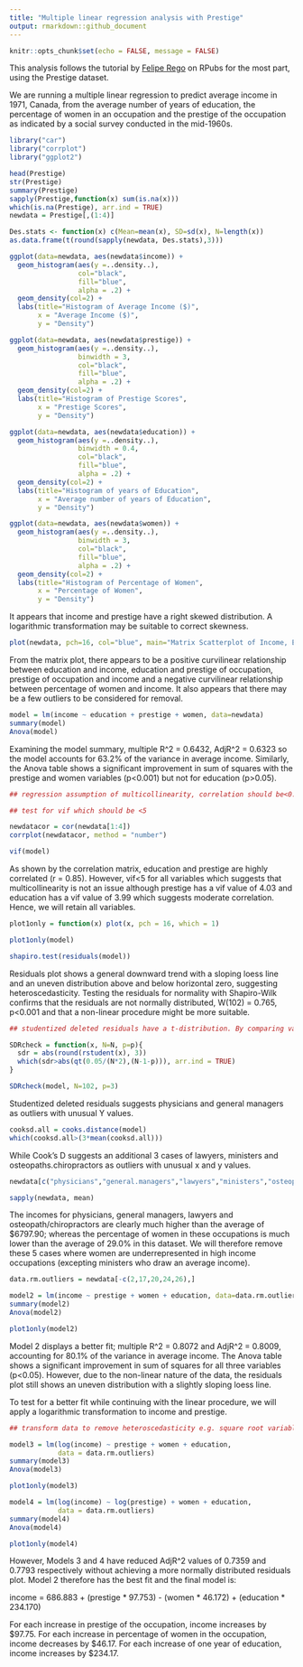 ---
title: "Multiple linear regression analysis with Prestige"
output: rmarkdown::github_document
---

```{r setup, include = FALSE}
knitr::opts_chunk$set(echo = FALSE, message = FALSE)
```

This analysis follows the tutorial by [Felipe Rego](https://rpubs.com/FelipeRego/MultipleLinearRegressionInRFirstSteps) on RPubs for the most part, using the Prestige dataset.

We are running a multiple linear regression to predict average income in 1971, Canada, from the average number of years of education, the percentage of women in an occupation and the prestige of the occupation as indicated by a social survey conducted in the mid-1960s.

```{r load libraries}
library("car")
library("corrplot")
library("ggplot2")
```

```{r explore data, check for NA & subset, include = FALSE}
head(Prestige)
str(Prestige)
summary(Prestige)
sapply(Prestige,function(x) sum(is.na(x)))
which(is.na(Prestige), arr.ind = TRUE)
newdata = Prestige[,(1:4)]
```

```{r generate descriptive statistics}
Des.stats <- function(x) c(Mean=mean(x), SD=sd(x), N=length(x))
as.data.frame(t(round(sapply(newdata, Des.stats),3)))
```

```{r checking distributions}
ggplot(data=newdata, aes(newdata$income)) + 
  geom_histogram(aes(y =..density..),
                 col="black", 
                 fill="blue", 
                 alpha = .2) + 
  geom_density(col=2) + 
  labs(title="Histogram of Average Income ($)",
       x = "Average Income ($)",
       y = "Density")

ggplot(data=newdata, aes(newdata$prestige)) + 
  geom_histogram(aes(y =..density..),
                 binwidth = 3,
                 col="black", 
                 fill="blue", 
                 alpha = .2) + 
  geom_density(col=2) + 
  labs(title="Histogram of Prestige Scores",
       x = "Prestige Scores",
       y = "Density")

ggplot(data=newdata, aes(newdata$education)) + 
  geom_histogram(aes(y =..density..), 
                 binwidth = 0.4,
                 col="black", 
                 fill="blue", 
                 alpha = .2) + 
  geom_density(col=2) + 
  labs(title="Histogram of years of Education",
       x = "Average number of years of Education",
       y = "Density")

ggplot(data=newdata, aes(newdata$women)) + 
  geom_histogram(aes(y =..density..), 
                 binwidth = 3,
                 col="black", 
                 fill="blue", 
                 alpha = .2) + 
  geom_density(col=2) + 
  labs(title="Histogram of Percentage of Women",
       x = "Percentage of Women",
       y = "Density")
```

It appears that income and prestige have a right skewed distribution. A logarithmic transformation may be suitable to correct skewness.

```{r scatterplot to view the relationship}
plot(newdata, pch=16, col="blue", main="Matrix Scatterplot of Income, Education, Women and Prestige")
```

From the matrix plot, there appears to be a positive curvilinear relationship between education and income, education and prestige of occupation, prestige of occupation and income and a negative curvilinear relationship between percentage of women and income. It also appears that there may be a few outliers to be considered for removal.

```{r fit model, include = FALSE}
model = lm(income ~ education + prestige + women, data=newdata)
summary(model)
Anova(model)
```

Examining the model summary, multiple R^2 = 0.6432, AdjR^2 = 0.6323 so the model accounts for 63.2% of the variance in average income. Similarly, the Anova table shows a significant improvement in sum of squares with the prestige and women variables (p<0.001) but not for education (p>0.05).

```{r}
## regression assumption of multicollinearity, correlation should be<0.8

## test for vif which should be <5
```

```{r testing for multicollinearity with correlation matrix plot}
newdatacor = cor(newdata[1:4])
corrplot(newdatacor, method = "number")
```

```{r testing with vif}
vif(model)
```

As shown by the correlation matrix, education and prestige are highly correlated (r = 0.85). However, vif<5 for all variables which suggests that multicollinearity is not an issue although prestige has a vif value of 4.03 and education has a vif value of 3.99 which suggests moderate correlation. Hence, we will retain all variables.

```{r function for plotting model residuals}
plot1only = function(x) plot(x, pch = 16, which = 1)
```

```{r residuals plot}
plot1only(model)
```

```{r testing for normality, include = FALSE}
shapiro.test(residuals(model))
```

Residuals plot shows a general downward trend with a sloping loess line and an uneven distribution above and below horizontal zero, suggesting heteroscedasticity. Testing the residuals for normality with Shapiro-Wilk confirms that the residuals are not normally distributed, W(102) = 0.765, p<0.001 and that a non-linear procedure might be more suitable.

```{r}
## studentized deleted residuals have a t-distribution. By comparing variables against this distribution with a Bonferroni correction of a = 0.05, we can find outliers
```

```{r function to detect outliers with SDR}
SDRcheck = function(x, N=N, p=p){
  sdr = abs(round(rstudent(x), 3))
  which(sdr>abs(qt(0.05/(N*2),(N-1-p))), arr.ind = TRUE)
}
```

```{r}
SDRcheck(model, N=102, p=3)
```

Studentized deleted residuals suggests physicians and general managers as outliers with unusual Y values.

```{r}
cooksd.all = cooks.distance(model)
which(cooksd.all>(3*mean(cooksd.all)))
```

While Cook's D suggests an additional 3 cases of lawyers, ministers and osteopaths.chiropractors as outliers with unusual x and y values.

```{r}
newdata[c("physicians","general.managers","lawyers","ministers","osteopaths.chiropractors"),]
```

```{r average of all columns}
sapply(newdata, mean)
```

The incomes for physicians, general managers, lawyers and osteopath/chiropractors are clearly much higher than the average of $6797.90; whereas the percentage of women in these occupations is much lower than the average of 29.0% in this dataset. We will therefore remove these 5 cases where women are underrepresented in high income occupations (excepting ministers who draw an average income).

```{r remove outliers}
data.rm.outliers = newdata[-c(2,17,20,24,26),]
```

```{r check model, include = FALSE}
model2 = lm(income ~ prestige + women + education, data=data.rm.outliers)
summary(model2)
Anova(model2)
```

```{r}
plot1only(model2)
```

Model 2 displays a better fit; multiple R^2 = 0.8072 and AdjR^2 = 0.8009, accounting for 80.1% of the variance in average income. The Anova table shows a significant improvement in sum of squares for all three variables (p<0.05). However, due to the non-linear nature of the data, the residuals plot still shows an uneven distribution  with a slightly sloping loess line.

To test for a better fit while continuing with the linear procedure, we will apply a logarithmic transformation to income and prestige.

```{r}
## transform data to remove heteroscedasticity e.g. square root variables, squaring variables, taking log of DV
```

```{r test, include = FALSE}
model3 = lm(log(income) ~ prestige + women + education, 
            data = data.rm.outliers)
summary(model3)
Anova(model3)
```

```{r}
plot1only(model3)
```

```{r testtest, include = FALSE}
model4 = lm(log(income) ~ log(prestige) + women + education, 
            data = data.rm.outliers)
summary(model4)
Anova(model4)
```

```{r}
plot1only(model4)
```

However, Models 3 and 4 have reduced AdjR^2 values of 0.7359 and 0.7793 respectively without achieving a more normally distributed residuals plot. Model 2 therefore has the best fit and the final model is:

income = 686.883 + (prestige * 97.753) - (women * 46.172) + (education * 234.170)

For each increase in prestige of the occupation, income increases by $97.75.
For each increase in percentage of women in the occupation, income decreases by $46.17.
For each increase of one year of education, income increases by $234.17.
